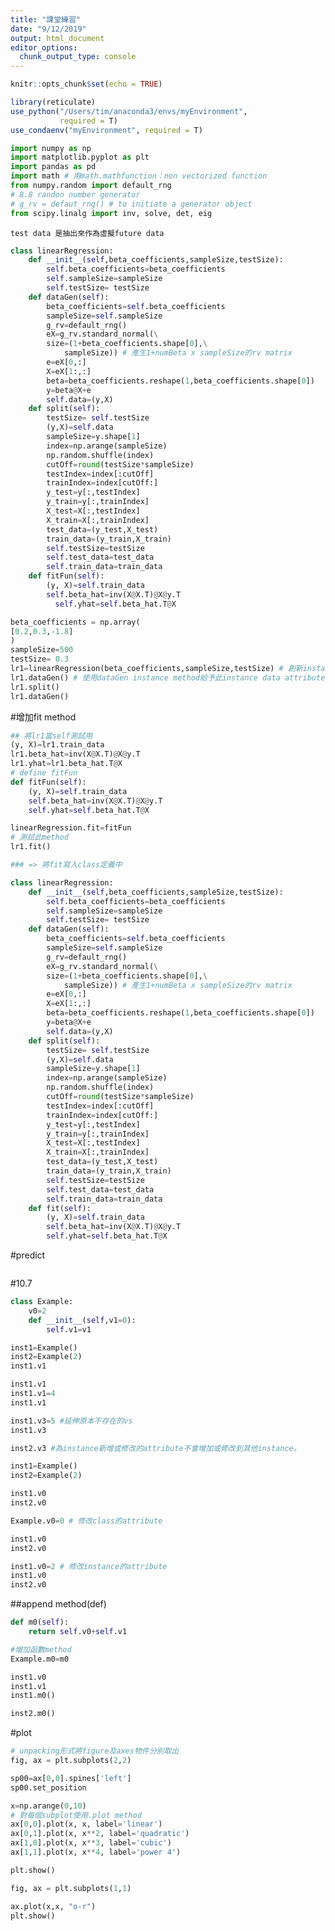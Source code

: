 ```yaml
---
title: "課堂練習"
date: "9/12/2019"
output: html_document
editor_options: 
  chunk_output_type: console
---
```


```r
knitr::opts_chunk$set(echo = TRUE)

library(reticulate)
use_python("/Users/tim/anaconda3/envs/myEnvironment",
           required = T)
use_condaenv("myEnvironment", required = T)
```


```python
import numpy as np
import matplotlib.pyplot as plt
import pandas as pd
import math # 用math.mathfunction：non vectorized function
from numpy.random import default_rng
# 8.8 randon number generator
# g_rv = defaut_rng() # to initiate a generator object
from scipy.linalg import inv, solve, det, eig
```


```
test data 是抽出來作為虛擬future data
```


```python
class linearRegression:
    def __init__(self,beta_coefficients,sampleSize,testSize):
        self.beta_coefficients=beta_coefficients
        self.sampleSize=sampleSize
        self.testSize= testSize
    def dataGen(self):
        beta_coefficients=self.beta_coefficients
        sampleSize=self.sampleSize
        g_rv=default_rng()
        eX=g_rv.standard_normal(\
        size=(1+beta_coefficients.shape[0],\
            sampleSize)) # 產生1+numBeta x sampleSize的rv matrix
        e=eX[0,:]
        X=eX[1:,:]
        beta=beta_coefficients.reshape(1,beta_coefficients.shape[0])
        y=beta@X+e
        self.data=(y,X)
    def split(self):
        testSize= self.testSize
        (y,X)=self.data
        sampleSize=y.shape[1]
        index=np.arange(sampleSize)
        np.random.shuffle(index)
        cutOff=round(testSize*sampleSize)
        testIndex=index[:cutOff]
        trainIndex=index[cutOff:]
        y_test=y[:,testIndex]
        y_train=y[:,trainIndex]
        X_test=X[:,testIndex]
        X_train=X[:,trainIndex]
        test_data=(y_test,X_test)
        train_data=(y_train,X_train)
        self.testSize=testSize
        self.test_data=test_data
        self.train_data=train_data
    def fitFun(self):
        (y, X)=self.train_data
        self.beta_hat=inv(X@X.T)@X@y.T
          self.yhat=self.beta_hat.T@X
```


```python
beta_coefficients = np.array(
[0.2,0.3,-1.8]
)
sampleSize=500
testSize= 0.3
lr1=linearRegression(beta_coefficients,sampleSize,testSize) # 創新instance
lr1.dataGen() # 使用dataGen instance method給予此instance data attribute
lr1.split()
lr1.dataGen()
```

#增加fit method

```python
## 將lr1當self測試用
(y, X)=lr1.train_data
lr1.beta_hat=inv(X@X.T)@X@y.T
lr1.yhat=lr1.beta_hat.T@X
# define fitFun
def fitFun(self):
    (y, X)=self.train_data
    self.beta_hat=inv(X@X.T)@X@y.T
    self.yhat=self.beta_hat.T@X

linearRegression.fit=fitFun
# 測試此method
lr1.fit()

### => 將fit寫入class定義中
```

```python
class linearRegression:
    def __init__(self,beta_coefficients,sampleSize,testSize):
        self.beta_coefficients=beta_coefficients
        self.sampleSize=sampleSize
        self.testSize= testSize
    def dataGen(self):
        beta_coefficients=self.beta_coefficients
        sampleSize=self.sampleSize
        g_rv=default_rng()
        eX=g_rv.standard_normal(\
        size=(1+beta_coefficients.shape[0],\
            sampleSize)) # 產生1+numBeta x sampleSize的rv matrix
        e=eX[0,:]
        X=eX[1:,:]
        beta=beta_coefficients.reshape(1,beta_coefficients.shape[0])
        y=beta@X+e
        self.data=(y,X)
    def split(self):
        testSize= self.testSize
        (y,X)=self.data
        sampleSize=y.shape[1]
        index=np.arange(sampleSize)
        np.random.shuffle(index)
        cutOff=round(testSize*sampleSize)
        testIndex=index[:cutOff]
        trainIndex=index[cutOff:]
        y_test=y[:,testIndex]
        y_train=y[:,trainIndex]
        X_test=X[:,testIndex]
        X_train=X[:,trainIndex]
        test_data=(y_test,X_test)
        train_data=(y_train,X_train)
        self.testSize=testSize
        self.test_data=test_data
        self.train_data=train_data
    def fit(self):
        (y, X)=self.train_data
        self.beta_hat=inv(X@X.T)@X@y.T
        self.yhat=self.beta_hat.T@X
```



#predict

```python

```


#10.7
```python
class Example:
    v0=2
    def __init__(self,v1=0):
        self.v1=v1
```

```python
inst1=Example()
inst2=Example(2)
inst1.v1
```

```python
inst1.v1
inst1.v1=4
inst1.v1

inst1.v3=5 #延伸原本不存在的vs
inst1.v3

inst2.v3 #為instance新增或修改的attribute不會增加或修改到其他instance。
```

```python
inst1=Example()
inst2=Example(2)

inst1.v0
inst2.v0

Example.v0=0 # 修改class的attribute

inst1.v0
inst2.v0

inst1.v0=2 # 修改instance的attribute
inst1.v0
inst2.v0
```

##append method(def)
```python
def m0(self):  
    return self.v0+self.v1

#增加函數method
Example.m0=m0

inst1.v0
inst1.v1
inst1.m0()

inst2.m0()
```


#plot
```python
# unpacking形式將figure及axes物件分別取出
fig, ax = plt.subplots(2,2)
```

```python

sp00=ax[0,0].spines['left']
sp00.set_position

```


```python
x=np.arange(0,10)
# 對每個subplot使用.plot method
ax[0,0].plot(x, x, label='linear')
ax[0,1].plot(x, x**2, label='quadratic')
ax[1,0].plot(x, x**3, label='cubic')
ax[1,1].plot(x, x**4, label='power 4')

plt.show()
```


```python
fig, ax = plt.subplots(1,1)

ax.plot(x,x, "o-r")
plt.show()
```

